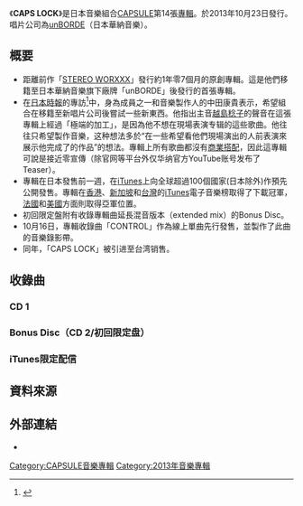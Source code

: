 {{Infobox Album
| Name           = CAPS LOCK
| Type           = 專輯
| Artist         = [[CAPSULE|CAPSULE]]
| Cover          = 
| Released       = 2013年10月23日
| Recorded       = 
| Genre          = {{link-en|Intelligent dance music|Intelligent dance music|IDM}}、[[氛圍音樂|氛圍音樂]]、[[實驗音樂|實驗音樂]]、前衛音樂
| Length         = 35分42秒
| Label          = [[日本華納音樂|unBORDE]]
| Producer       = [[中田康貴|中田康貴]]
| Certification  = 
| Last album     = [[STEREO_WORXXX|STEREO WORXXX]]<br />（2012年）
| This album     = '''CAPS LOCK'''<br />（2013年）
| Next album     = [[WAVE_RUNNER|WAVE RUNNER]]<br />（2015年）
| Misc            = {{External music video|{{YouTube|id = A2sFSiaS65E|title = Official Music Video:CAPSULE 「CONTROL」}}}}
{{Singles
  | Name           = CAPS LOCK
  | Type           = studio
  | single 1       = CONTROL
  | single 1 date  = 2013年10月16日（先行配信）
  }} 
}}
《'''CAPS LOCK'''》是日本音樂組合[[CAPSULE|CAPSULE]]第14張[[專輯|專輯]]。於2013年10月23日發行。唱片公司為[[日本華納音樂|unBORDE]]（日本華納音樂）。

== 概要 ==
* 距離前作「[[STEREO_WORXXX|STEREO WORXXX]]」發行約1年零7個月的原創專輯。這是他們移籍至日本華納音樂旗下廠牌「unBORDE」後發行的首張專輯。
* 在[[日本時報|日本時報]]的專訪<ref>{{Cite web |title=Capsule's Yasutaka Nakata reworks signature sound on 'Caps Lock' |url=https://www.japantimes.co.jp/culture/2013/10/22/music/capsules-yasutaka-nakata-reworks-signature-sound-on-caps-lock/ |author=Ian Martin |language=en |publisher=The Japan Times |archive-url=https://web.archive.org/web/20140222070645/http://www.japantimes.co.jp/culture/2013/10/22/music/capsules-yasutaka-nakata-reworks-signature-sound-on-caps-lock/#.Umcu0hDO2Sr |archive-date=2014-02-22 |accessdate=2014-02-04 |dead-url=no}}</ref>中，身為成員之一和音樂製作人的中田康貴表示，希望組合在移籍至新唱片公司後嘗試一些新東西。他指出主音[[越島稔子|越島稔子]]的聲音在這張專輯上經過「極端的加工」，是因為他不想在現場表演专辑的這些歌曲。他往往只希望製作音樂，这种想法多於“在一些希望看他們現場演出的人前表演來展示他完成了的作品”的想法。專輯上所有歌曲都沒有[[商業搭配|商業搭配]]，因此這專輯可說是接近零宣傳（除官网等平台外仅华纳官方YouTube账号发布了Teaser）。
* 專輯在日本發售前一週，在[[iTunes|iTunes]]上向全球超過100個國家(日本除外)作預先公開發售。專輯在[[香港|香港]]、[[新加坡|新加坡]]和[[台灣|台灣]]的[[iTunes|iTunes]]電子音樂榜取得了下載冠軍，[[法國|法國]]和[[美國|美國]]方面則取得亞軍位置。
* 初回限定盤附有收錄專輯曲延長混音版本（extended mix）的Bonus Disc。
* 10月16日，專輯收錄曲「CONTROL」作為線上單曲先行發售，並製作了此曲的音樂錄影帶。
* 同年，「CAPS LOCK」被引进至台湾销售。

== 收錄曲 ==
=== CD 1 ===
{{tracklist
| collapsed       = 
| headline        = 
| extra_column    = 
| total_length    = 

| all_writing     = [[中田康貴|中田康貴]]（包括編曲）
| all_lyrics      = 
| all_music       = 

| writing_credits = 
| lyrics_credits  = 
| music_credits   = 

| title1          = HOME
| note1           = 
| writer1         = 
| lyrics1         = 
| music1          = 
| extra1          = 
| length1         = 2:17

| title2          = CONTROL
| note2           = 
| writer2         = 
| lyrics2         = 
| music2          = 
| extra2          = 
| length2         = 4:36

| title3          = DELETE
| note3           = 
| writer3         = 
| lyrics3         = 
| music3          = 
| extra3          = 
| length3         = 6:31

| title4          = 12345678
| note4           = 
| writer4         = 
| lyrics4         = 
| music4          = 
| extra4          = 
| length4         = 6:08

| title5          = SHIFT
| note5           = 
| writer5         = 
| lyrics5         = 
| music5          = 
| extra5          = 
| length5         = 3:50

| title6          = ESC
| note6           = 
| writer6         = 
| lyrics6         = 
| music6          = 
| extra6          = 
| length6         = 2:18

| title7          = SPACE
| note7           = 
| writer7         = 
| lyrics7         = 
| music7          = 
| extra7          = 
| length7         = 4:42

| title8          = RETURN
| note8           = 
| writer8         = 
| lyrics8         = 
| music8          = 
| extra8          = 
| length8         = 5:16

}}

=== Bonus Disc（CD 2/初回限定盘） ===
{{tracklist
| collapsed       = 
| headline        = 
| extra_column    = 
| total_length    = 

| all_writing     = 
| all_lyrics      = 
| all_music       = 

| writing_credits = 
| lyrics_credits  = 
| music_credits   = 

| title1          = CONTROL (extended mix)
| note1           = 
| writer1         = 
| lyrics1         = 
| music1          = 
| extra1          = 
| length1         = 6:18

| title2          = DELETE (extended mix)
| note2           = 
| writer2         = 
| lyrics2         = 
| music2          = 
| extra2          = 
| length2         = 8:56

| title3          = ESC (extended mix)
| note3           = 
| writer3         = 
| lyrics3         = 
| music3          = 
| extra3          = 
| length3         = 3:39

}}

=== iTunes限定配信 ===
{{tracklist
| collapsed       = 
| headline        = 
| extra_column    = 
| total_length    = 

| all_writing     = 
| all_lyrics      = 
| all_music       = 

| writing_credits = 
| lyrics_credits  = 
| music_credits   = 

| title1          = 12345678 (extended mix)
| note1           = 
| writer1         = 
| lyrics1         = 
| music1          = 
| extra1          = 
| length1         = 7:43

}}

== 資料來源 ==
{{Reflist}}

== 外部連結 ==
* {{YouTube|id = A2sFSiaS65E|title = Official Music Video:CAPSULE 「CONTROL」}}

{{CAPSULE}}
[[Category:CAPSULE音樂專輯|Category:CAPSULE音樂專輯]]
[[Category:2013年音樂專輯|Category:2013年音樂專輯]]